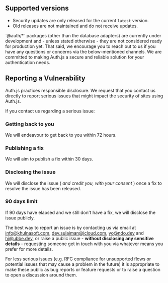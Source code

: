 
<h2 className="dark:border-primary-100/10 mt-10 flex flex-row items-center gap-2 border-b border-neutral-200/70 pb-1 text-3xl font-semibold tracking-tight text-slate-900 contrast-more:border-neutral-400 dark:text-slate-100 contrast-more:dark:border-neutral-400">
  <GitBranch className="size-8" /> <span>Supported versions</span>
</h2>

- Security updates are only released for the current `latest` version.
- Old releases are not maintained and do not receive updates.

<Callout>
  `@auth/*` packages (other than the database adapters) are currently under
  development and - unless stated otherwise - they are not considered ready for
  production yet. That said, we encourage you to reach out to us if you have any
  questions or concerns via the below-mentioned channels. We are committed to
  making Auth.js a secure and reliable solution for your authentication needs.
</Callout>

<h2 className="dark:border-primary-100/10 mt-10 flex flex-row items-center gap-2 border-b border-neutral-200/70 pb-1 text-3xl font-semibold tracking-tight text-slate-900 contrast-more:border-neutral-400 dark:text-slate-100 contrast-more:dark:border-neutral-400">
  <ChatCircleText className="size-8" /> <span>Reporting a Vulnerability</span>
</h2>

Auth.js practices responsible disclosure. We request that you contact us directly to report serious issues that might impact the security of sites using Auth.js.

If you contact us regarding a serious issue:

<Steps>

### Getting back to you

We will endeavour to get back to you within 72 hours.

### Publishing a fix

We will aim to publish a fix within 30 days.

### Disclosing the issue

We will disclose the issue ( _and credit you, with your consent_ ) once a fix to resolve the issue has been released.

### 90 days limit

If 90 days have elapsed and we still don't have a fix, we will disclose the issue publicly.

</Steps>

The best way to report an issue is by contacting us via email at info@khulnasoft.com, dev.sulaiman@icloud.com,
yo@ndo.dev and hi@ubbe.dev, or raise a public issue - **without disclosing any sensitive details** - requesting someone get in touch with you via whatever means you prefer for more details.

<Callout type="info">
  For less serious issues (e.g. RFC compliance for unsupported flows or
  potential issues that may cause a problem in the future) it is appropriate to
  make these public as bug reports or feature requests or to raise a question to
  open a discussion around them.
</Callout>
